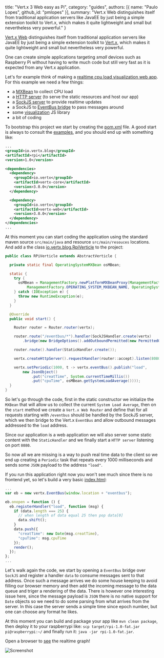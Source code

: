   title: "Vert.x 3 Web easy as Pi",
  category: "guides",
  authors: [{
    name: "Paulo Lopes",
    github_id: "pmlopes"
  }],
  summary: "Vert.x Web distinguishes itself from traditional application servers like JavaEE by just being a simple extension toolkit to Vert.x, which makes it quite lightweight and small but nevertheless very powerful."
}

[Vert.x Web](http://vertx.io/docs/#web) distinguishes itself from traditional application servers like JavaEE by just
being a simple extension toolkit to [Vert.x](http://vertx.io/docs/#core), which makes it quite lightweight and small but
nevertheless very powerful.

One can create simple applications targeting _small_ devices such as Raspberry Pi without having to write much code but
still very fast as it is expected from any Vert.x application.

Let's for example think of making a [realtime cpu load visualization web app](https://github.com/pmlopes/vert-x3-experiments/archive/experiments/rpi-cpuload.zip).
For this example we need a few things:

* a [MXBean](http://docs.oracle.com/javase/7/docs/api/java/lang/management/OperatingSystemMXBean.html) to collect CPU load
* a [HTTP server](http://vertx.io/docs/vertx-core/java/#_writing_http_servers_and_clients) (to serve the static resources and host our app)
* a [SockJS server](http://vertx.io/docs/vertx-web/java/#_sockjs) to provide realtime updates
* a SockJS to [EventBus bridge](http://vertx.io/docs/vertx-web/java/#_sockjs_event_bus_bridge) to pass messages around
* some [visualization](http://d3js.org/) JS library
* a bit of coding

To bootstrap this project we start by creating the [pom.xml](https://github.com/pmlopes/vert-x3-experiments/blob/experiments/rpi-cpuload/pom.xml)
file. A good start is always to consult the [examples](https://github.com/vert-x3/vertx-examples),
and you should end up with something like:

```xml
...
<groupId>io.vertx.blog</groupId>
<artifactId>rpi</artifactId>
<version>1.0</version>

<dependencies>
  <dependency>
    <groupId>io.vertx</groupId>
    <artifactId>vertx-core</artifactId>
    <version>3.0.0</version>
  </dependency>

  <dependency>
    <groupId>io.vertx</groupId>
    <artifactId>vertx-web</artifactId>
    <version>3.0.0</version>
  </dependency>
</dependencies>
...
```

At this moment you can start coding the application using the standard maven source `src/main/java` and resource
`src/main/resouces` locations. And add a the class [io.vertx.blog.RpiVerticle](https://github.com/pmlopes/vert-x3-experiments/blob/experiments/rpi-cpuload/src/main/java/io/vertx/blog/RPiVerticle.java)
to the project:

```java
public class RPiVerticle extends AbstractVerticle {

  private static final OperatingSystemMXBean osMBean;

  static {
    try {
      osMBean = ManagementFactory.newPlatformMXBeanProxy(ManagementFactory.getPlatformMBeanServer(),
          ManagementFactory.OPERATING_SYSTEM_MXBEAN_NAME, OperatingSystemMXBean.class);
    } catch (IOException e) {
      throw new RuntimeException(e);
    }
  }

  @Override
  public void start() {

    Router router = Router.router(vertx);

    router.route("/eventbus/*").handler(SockJSHandler.create(vertx)
        .bridge(new BridgeOptions().addOutboundPermitted(new PermittedOptions().setAddress("load"))));

    router.route().handler(StaticHandler.create());

    vertx.createHttpServer().requestHandler(router::accept).listen(8080);

    vertx.setPeriodic(1000, t -> vertx.eventBus().publish("load",
        new JsonObject()
            .put("creatTime", System.currentTimeMillis())
            .put("cpuTime", osMBean.getSystemLoadAverage())));
  }
}
```

So let's go through the code, first in the static constructor we initialize the `MXBean` that will allow us to collect
the current `System Load Average`, then on the `start` method we create a `Vert.x Web Router` and define that for all
requests starting with `/eventbus` should be handled by the SockJS server, which we then bridge to the Vert.x
`EventBus` and allow outbound messages addressed to the `load` address.

Since our application is a web application we will also server some static content with the `StaticHandler` and we
finally start a `HTTP server` listening on port `8080`.

So now all we are missing is a way to push real time data to the client so we end up creating a `Periodic` task that
repeats every 1000 milliseconds and sends some `JSON` payload to the address `"load"`.

If you run this application right now you won't see much since there is no frontend yet, so let's build a very basic
[index.html](https://github.com/pmlopes/vert-x3-experiments/blob/experiments/rpi-cpuload/src/main/resources/webroot/index.html):

```javascript
...
var eb = new vertx.EventBus(window.location + "eventbus");

eb.onopen = function () {
  eb.registerHandler("load", function (msg) {
    if (data.length === 25) {
      // when length of data equal 25 then pop data[0]
      data.shift();
    }
    data.push({
      "creatTime": new Date(msg.creatTime),
      "cpuTime": msg.cpuTime
    });
    render();
  });
};
...
```

Let's walk again the code, we start by opening a `EventBus` bridge over `SockJS` and register a handler `data` to consume
messages sent to that address. Once such a message arrives we do some house keeping to avoid filling our browser memory
and then add the incoming message to the data queue and triger a rendering of the data. There is however one interesting
issue here, since the message payload is `JSON` there is no native support for `Date` objects so we need to do some
parsing from what arrives from the server. In this case the server sends a simple time since epoch number, but one can
choose any format he likes.

At this moment you can build and package your app like `mvn clean package`, then deploy it to your raspberrypi like:
`scp target/rpi-1.0-fat.jar pi@raspberrypi:~/` and finally run it: `java -jar rpi-1.0-fat.jar`.

Open a browser to [see](http://raspberrypi:8080) the realtime graph!

<p>
<img src={require("../assets/blog/vertx3-web-easy-as-pi/rpi.png")} alt="Screenshot" />
</p>
